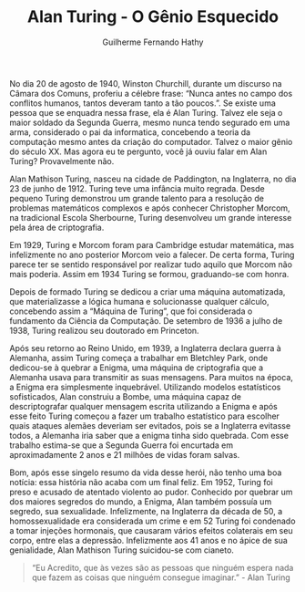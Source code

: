 % Alan Turing - O Gênio Esquecido
% Guilherme Fernando Hathy

No dia 20 de agosto de 1940, Winston Churchill, durante um discurso na
Câmara dos Comuns, proferiu a célebre frase: "Nunca antes no campo dos
conflitos humanos, tantos deveram tanto a tão poucos.". Se existe uma
pessoa que se enquadra nessa frase, ela é Alan Turing. Talvez ele seja o
maior soldado da Segunda Guerra, mesmo nunca tendo segurado em uma arma,
considerado o pai da informatica, concebendo a teoria da computação
mesmo antes da criação do computador. Talvez o maior gênio do século
XX. Mas agora eu te pergunto, você já ouviu falar em Alan Turing?
Provavelmente não.

Alan Mathison Turing, nasceu na cidade de Paddington, na Inglaterra, no
dia 23 de junho de 1912. Turing teve uma infância muito regrada. Desde
pequeno Turing demonstrou um grande talento para a resolução de
problemas matemáticos complexos e após conhecer Christopher Morcom, na
tradicional Escola Sherbourne, Turing desenvolveu um grande interesse
pela área de criptografia.

Em 1929, Turing e Morcom foram para Cambridge estudar matemática, mas
infelizmente no ano posterior Morcom veio a falecer. De certa forma,
Turing parece ter se sentido responsável por realizar tudo aquilo que
Morcom não mais poderia. Assim em 1934 Turing se formou, graduando-se
com honra.

Depois de formado Turing se dedicou a criar uma máquina automatizada,
que materializasse a lógica humana e solucionasse qualquer cálculo,
concebendo assim a "Máquina de Turing", que foi considerada o fundamento
da Ciência da Computação. De setembro de 1936 a julho de 1938, Turing
realizou seu doutorado em Princeton.

Após seu retorno ao Reino Unido, em 1939, a Inglaterra declara guerra à
Alemanha, assim Turing começa a trabalhar em Bletchley Park, onde
dedicou-se à quebrar a Enigma, uma máquina de criptografia que a
Alemanha usava para transmitir as suas mensagens. Para muitos na época,
a Enigma era simplesmente inquebrável. Utilizando modelos estatísticos
sofisticados, Alan construiu a Bombe, uma máquina capaz de
descriptografar qualquer mensagem escrita utilizando a Enigma e após
esse feito Turing começou a fazer um trabalho estatístico para escolher
quais ataques alemães deveriam ser evitados, pois se a Inglaterra
evitasse todos, a Alemanha iria saber que a enigma tinha sido
quebrada. Com esse trabalho estima-se que a Segunda Guerra foi encurtada
em aproximadamente 2 anos e 21 milhões de vidas foram salvas.

Bom, após esse singelo resumo da vida desse herói, não tenho uma boa
notícia: essa história não acaba com um final feliz. Em 1952, Turing foi
preso e acusado de atentado violento ao pudor. Conhecido por quebrar um
dos maiores segredos do mundo, a Enigma, Alan também possuía um segredo,
sua sexualidade. Infelizmente, na Inglaterra da década de 50, a
homossexualidade era considerada um crime e em 52 Turing foi
condenado a tomar injeções hormonais, que causaram vários efeitos
colaterais em seu corpo, entre elas a depressão. Infelizmente aos 41
anos e no ápice de sua genialidade, Alan Mathison Turing suicidou-se com
cianeto.

> "Eu Acredito, que às vezes são as pessoas que ninguém espera nada que
> fazem as coisas que ninguém consegue imaginar." - Alan Turing
